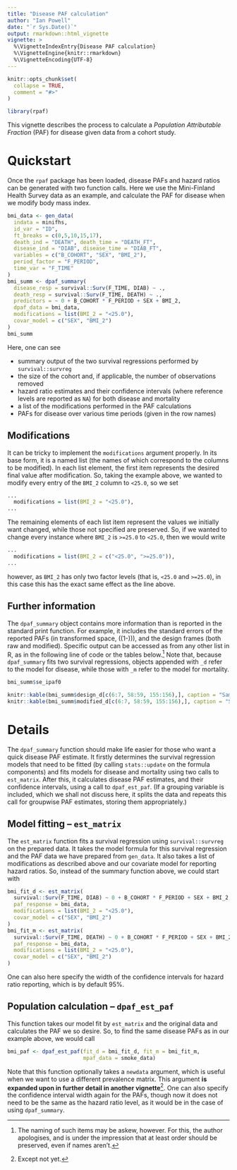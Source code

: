 ```yaml
---
title: "Disease PAF calculation"
author: "Ian Powell"
date: "`r Sys.Date()`"
output: rmarkdown::html_vignette
vignette: >
  %\VignetteIndexEntry{Disease PAF calculation}
  %\VignetteEngine{knitr::rmarkdown}
  %\VignetteEncoding{UTF-8}
---
```


```r
knitr::opts_chunk$set(
  collapse = TRUE,
  comment = "#>"
)

library(rpaf)
```

This vignette describes the process to calculate a *Population Attributable Fraction* (PAF) for disease given data from a cohort study.

# Quickstart

Once the `rpaf` package has been loaded, disease PAFs and hazard ratios can be generated with two function calls. Here we use the Mini-Finland Health Survey data as an example, and calculate the PAF for disease when we modify body mass index.

```r
bmi_data <- gen_data(
  indata = minifhs,
  id_var = "ID",
  ft_breaks = c(0,5,10,15,17),
  death_ind = "DEATH", death_time = "DEATH_FT",
  disease_ind = "DIAB", disease_time = "DIAB_FT",
  variables = c("B_COHORT", "SEX", "BMI_2"),
  period_factor = "F_PERIOD",
  time_var = "F_TIME"
)
bmi_summ <- dpaf_summary(
  disease_resp = survival::Surv(F_TIME, DIAB) ~ .,
  death_resp = survival::Surv(F_TIME, DEATH) ~ .,
  predictors = ~ 0 + B_COHORT * F_PERIOD + SEX + BMI_2, 
  dpaf_data = bmi_data,
  modifications = list(BMI_2 = "<25.0"),
  covar_model = c("SEX", "BMI_2")
)
bmi_summ
```

Here, one can see

 - summary output of the two survival regressions performed by `survival::survreg`
 - the size of the cohort and, if applicable, the number of observations removed
 - hazard ratio estimates and their confidence intervals (where reference levels are reported as `NA`) for both disease and mortality
 - a list of the modifications performed in the PAF calculations
 - PAFs for disease over various time periods (given in the row names)

## Modifications

It can be tricky to implement the `modifications` argument properly. In its base form, it is a named list (the names of which correspond to the columns to be modified). In each list element, the first item represents the desired final value after modification. So, taking the example above, we wanted to modify every entry of the `BMI_2` column to `<25.0`, so we set
```r
...
  modifications = list(BMI_2 = "<25.0"),
...
```

The remaining elements of each list item represent the values we initially want changed, while those not specified are preserved. So, if we wanted to change every instance where `BMI_2` is `>=25.0` to `<25.0`, then we would write
```r
...
  modifications = list(BMI_2 = c("<25.0", ">=25.0")),
...
```
however, as `BMI_2` has only two factor levels (that is, `<25.0` and `>=25.0`), in this case this has the exact same effect as the line above.

## Further information
The `dpaf_summary` object contains more information than is reported in the standard print function. For example, it includes the standard errors of the reported PAFs (in transformed space, \(\log(1-\text{PAF})\)), and the design frames (both raw and modified). Specific output can be accessed as from any other list in R, as in the following line of code or the tables below.[^1] Note that, because `dpaf_summary` fits two survival regressions, objects appended with `_d` refer to the model for disease, while those with `_m` refer to the model for mortality.

```r
bmi_summ$se_ipaf0
```

```r
knitr::kable(bmi_summ$design_d[c(6:7, 58:59, 155:156),], caption = "Sample rows from `bmi_summ$design_d`")
knitr::kable(bmi_summ$modified_d[c(6:7, 58:59, 155:156),], caption = "Sample rows from `bmi_summ$modified_d`")
```

# Details

The `dpaf_summary` function should make life easier for those who want a quick disease PAF estimate. It firstly determines the survival regression models that need to be fitted (by calling `stats::update` on the formula components) and fits models for disease and mortality using two calls to `est_matrix`. After this, it calculates disease PAF estimates, and their confidence intervals, using a call to `dpaf_est_paf`. (If a grouping variable is included, which we shall not discuss here, it splits the data and repeats this call for groupwise PAF estimates, storing them appropriately.)

## Model fitting -- `est_matrix`

The `est_matrix` function fits a survival regression using `survival::survreg` on the prepared data. It takes the model formula for this survival regression and the PAF data we have prepared from `gen_data`. It also takes a list of modifications as described above and our covariate model for reporting hazard ratios. So, instead of the summary function above, we could start with

```r
bmi_fit_d <- est_matrix(
  survival::Surv(F_TIME, DIAB) ~ 0 + B_COHORT * F_PERIOD + SEX + BMI_2, 
  paf_response = bmi_data,
  modifications = list(BMI_2 = "<25.0"),
  covar_model = c("SEX", "BMI_2")
)
bmi_fit_m <- est_matrix(
  survival::Surv(F_TIME, DEATH) ~ 0 + B_COHORT * F_PERIOD + SEX + BMI_2, 
  paf_response = bmi_data,
  modifications = list(BMI_2 = "<25.0"),
  covar_model = c("SEX", "BMI_2")
)
```
One can also here specify the width of the confidence intervals for hazard ratio reporting, which is by default 95%.

## Population calculation -- `dpaf_est_paf`

This function takes our model fit by `est_matrix` and the original data and calculates the PAF we so desire. So, to find the same disease PAFs as in our example above, we would call

```r
bmi_paf <- dpaf_est_paf(fit_d = bmi_fit_d, fit_m = bmi_fit_m,
                        mpaf_data = smoke_data)
```

Note that this function optionally takes a `newdata` argument, which is useful when we want to use a different prevalence matrix. This argument **is expanded upon in further detail in another vignette**^[Except not yet.]. One can also specify the confidence interval width again for the PAFs, though now it does not need to be the same as the hazard ratio level, as it would be in the case of using `dpaf_summary`.

[^1]: The naming of such items may be askew, however. For this, the author apologises, and is under the impression that at least order should be preserved, even if names aren't.
